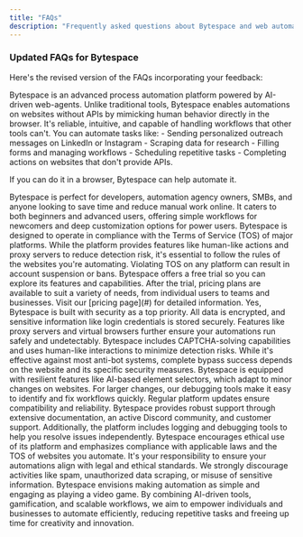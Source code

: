 ```yaml
---
title: "FAQs"
description: "Frequently asked questions about Bytespace and web automation"
---
```


### Updated FAQs for Bytespace

Here's the revised version of the FAQs incorporating your feedback:

<Accordion title="What is Bytespace, and how is it different from other automation tools?">
Bytespace is an advanced process automation platform powered by AI-driven web-agents. Unlike traditional tools, Bytespace enables automations on websites without APIs by mimicking human behavior directly in the browser. It's reliable, intuitive, and capable of handling workflows that other tools can't.
</Accordion>

<Accordion title="What kinds of tasks can I automate with Bytespace?">
You can automate tasks like:
- Sending personalized outreach messages on LinkedIn or Instagram
- Scraping data for research
- Filling forms and managing workflows
- Scheduling repetitive tasks
- Completing actions on websites that don't provide APIs.

If you can do it in a browser, Bytespace can help automate it.
</Accordion>

<Accordion title="Who is Bytespace for?">
Bytespace is perfect for developers, automation agency owners, SMBs, and anyone looking to save time and reduce manual work online. It caters to both beginners and advanced users, offering simple workflows for newcomers and deep customization options for power users.
</Accordion>

<Accordion title="Will my account get banned on [insert website] for using Bytespace?">
Bytespace is designed to operate in compliance with the Terms of Service (TOS) of major platforms. While the platform provides features like human-like actions and proxy servers to reduce detection risk, it's essential to follow the rules of the websites you're automating. Violating TOS on any platform can result in account suspension or bans.
</Accordion>

<Accordion title="How much does Bytespace cost?">
Bytespace offers a free trial so you can explore its features and capabilities. After the trial, pricing plans are available to suit a variety of needs, from individual users to teams and businesses. Visit our [pricing page](#) for detailed information.
</Accordion>

<Accordion title="Is Bytespace secure?">
Yes, Bytespace is built with security as a top priority. All data is encrypted, and sensitive information like login credentials is stored securely. Features like proxy servers and virtual browsers further ensure your automations run safely and undetectably.
</Accordion>

<Accordion title="Can Bytespace bypass CAPTCHAs and anti-bot systems?">
Bytespace includes CAPTCHA-solving capabilities and uses human-like interactions to minimize detection risks. While it's effective against most anti-bot systems, complete bypass success depends on the website and its specific security measures.
</Accordion>

<Accordion title="How does Bytespace handle updates and website changes?">
Bytespace is equipped with resilient features like AI-based element selectors, which adapt to minor changes on websites. For larger changes, our debugging tools make it easy to identify and fix workflows quickly. Regular platform updates ensure compatibility and reliability.
</Accordion>

<Accordion title="What support is available if I encounter issues?">
Bytespace provides robust support through extensive documentation, an active Discord community, and customer support. Additionally, the platform includes logging and debugging tools to help you resolve issues independently.
</Accordion>

<Accordion title="Does Bytespace follow ethical and legal guidelines?">
Bytespace encourages ethical use of its platform and emphasizes compliance with applicable laws and the TOS of websites you automate. It's your responsibility to ensure your automations align with legal and ethical standards. We strongly discourage activities like spam, unauthorized data scraping, or misuse of sensitive information.
</Accordion>

<Accordion title="What's the long-term vision for Bytespace?">
Bytespace envisions making automation as simple and engaging as playing a video game. By combining AI-driven tools, gamification, and scalable workflows, we aim to empower individuals and businesses to automate efficiently, reducing repetitive tasks and freeing up time for creativity and innovation.
</Accordion>
